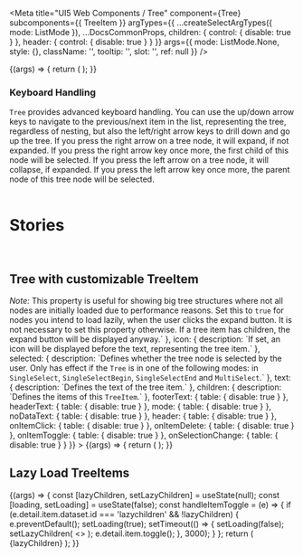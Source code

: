 
<Meta
  title="UI5 Web Components / Tree"
  component={Tree}
  subcomponents={{ TreeItem }}
  argTypes={{
    ...createSelectArgTypes({ mode: ListMode }),
    ...DocsCommonProps,
    children: { control: { disable: true } },
    header: { control: { disable: true } }
  }}
  args={{
    mode: ListMode.None,
    style: {},
    className: '',
    tooltip: '',
    slot: '',
    ref: null
  }}
/>

<DocsHeader />

<Canvas>
  <Story name="Default">
    {(args) => {
      return (
        <Tree {...args}>
          <TreeItem expanded text="Tree 1" icon="paste" selected>
            <TreeItem expanded text="Tree 1.1" selected>
              <TreeItem text="Tree 1.1.1" />
              <TreeItem text="Tree 1.1.2" />
            </TreeItem>
          </TreeItem>
          <TreeItem text="Tree 2" icon="copy">
            <TreeItem text="Tree 2.1">
              <TreeItem text="Tree 2.1.1" />
              <TreeItem text="Tree 2.1.2">
                <TreeItem text="Tree 2.1.2.1" />
                <TreeItem text="Tree 2.1.2.2" />
                <TreeItem text="Tree 2.1.2.3" />
                <TreeItem text="Tree 2.1.2.5" />
              </TreeItem>
            </TreeItem>
            <TreeItem text="Tree 2.2" />
          </TreeItem>
          <TreeItem text="Tree 3 (no icon)" />
        </Tree>
      );
    }}
  </Story>
</Canvas>

<ArgsTable story="Default" />

<div style={{ fontFamily: 'var(--sapFontFamily)', fontSize: 'var(--sapFontSize)', color: 'var(--sapTextColor)' }}>
  <h3>Keyboard Handling</h3>
  <code>Tree</code> provides advanced keyboard handling. You can use the up/down arrow keys to navigate to the previous/next
  item in the list, representing the tree, regardless of nesting, but also the left/right arrow keys to drill down and go
  up the tree. If you press the right arrow on a tree node, it will expand, if not expanded. If you press the right arrow
  key once more, the first child of this node will be selected. If you press the left arrow on a tree node, it will collapse,
  if expanded. If you press the left arrow key once more, the parent node of this tree node will be selected.
</div>

<br />

# Stories

<br />

## Tree with customizable TreeItem

<Canvas>
  <Story
    name="with customizable TreeItem"
    args={{
      expanded: true,
      hasChildren: true,
      icon: 'wrench',
      selected: false,
      text: 'Customizable TreeItem'
    }}
    argTypes={{
      expanded: {
        description: `Defines whether the tree node is expanded or collapsed. Only has visual effect for tree nodes with children.`
      },
      hasChildren: {
        description: `Defines whether the tree node has children, even if currently no other tree nodes are slotted inside. <br> <i>Note:</i> This property is useful for showing big tree structures where not all nodes are initially loaded due to performance reasons. Set this to <code>true</code> for nodes you intend to load lazily, when the user clicks the expand button. It is not necessary to set this property otherwise. If a tree item has children, the expand button will be displayed anyway.`
      },
      icon: { description: `If set, an icon will be displayed before the text, representing the tree item.` },
      selected: {
        description: `Defines whether the tree node is selected by the user. Only has effect if the <code>Tree</code> is in one of the following modes: in <code>SingleSelect</code>, <code>SingleSelectBegin</code>, <code>SingleSelectEnd</code> and <code>MultiSelect</code>.`
      },
      text: { description: `Defines the text of the tree item.` },
      children: { description: `Defines the items of this <code>TreeItem</code>.` },
      footerText: { table: { disable: true } },
      headerText: { table: { disable: true } },
      mode: { table: { disable: true } },
      noDataText: { table: { disable: true } },
      header: { table: { disable: true } },
      onItemClick: { table: { disable: true } },
      onItemDelete: { table: { disable: true } },
      onItemToggle: { table: { disable: true } },
      onSelectionChange: { table: { disable: true } }
    }}
  >
    {(args) => {
      return (
        <Tree>
          <TreeItem {...args}>
            <TreeItem expanded text="Tree 1.1" selected>
              <TreeItem text="Tree 1.1.1" />
              <TreeItem text="Tree 1.1.2" />
            </TreeItem>
          </TreeItem>
        </Tree>
      );
    }}
  </Story>
</Canvas>

<ArgsTable story="with customizable TreeItem" />

<br />

## Lazy Load TreeItems

<Canvas>
  <Story name="Lazy Loading">
    {(args) => {
      const [lazyChildren, setLazyChildren] = useState(null);
      const [loading, setLoading] = useState(false);
      const handleItemToggle = (e) => {
        if (e.detail.item.dataset.id === 'lazychildren' && !lazyChildren) {
          e.preventDefault();
          setLoading(true);
          setTimeout(() => {
            setLoading(false);
            setLazyChildren(
              <>
                <TreeItem text="Tree 3.1" />
                <TreeItem text="Tree 3.2" />
              </>
            );
            e.detail.item.toggle();
          }, 3000);
        }
      };
      return (
        <BusyIndicator active={loading} style={{ width: '100%' }}>
          <Tree {...args} onItemToggle={handleItemToggle}>
            <TreeItem text="Has pre-loaded children">
              <TreeItem text="Tree 1.1" />
              <TreeItem text="Tree 1.2" />
            </TreeItem>
            <TreeItem text="Has no children" />
            <TreeItem
              text="Has children but not yet loaded"
              hasChildren
              icon="download-from-cloud"
              data-id="lazychildren"
            >
              {lazyChildren}
            </TreeItem>
          </Tree>
        </BusyIndicator>
      );
    }}
  </Story>
</Canvas>
